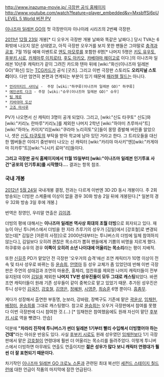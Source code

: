 {{{#!html 
<object width="560" height="315"><param name="movie" value="http://www.youtube-nocookie.com/v/2iv0c6XbeqM?version=3&amp;hl=ko_KR&amp;rel=0"></param><param name="allowFullScreen" value="true"></param><param name="allowscriptaccess" value="always"></param><embed src="http://www.youtube-nocookie.com/v/2iv0c6XbeqM?version=3&amp;hl=ko_KR&amp;rel=0" type="application/x-shockwave-flash" width="560" height="315" allowscriptaccess="always" allowfullscreen="true"></embed></object>}}}

[[http://www.inazuma-movie.jp/ 극장판 공식 홈페이지]]
[[http://www.youtube.com/watch?feature=player_embedded&v=MxsbffSi6pU LEVEL 5 World 버젼 PV]]

[[이나즈마 일레븐 GO]]의 첫 극장판이자 이나이레 시리즈의 2번째 극장판.

[[2011년]] [[12월 23일]] 개봉[* 디 오우거 극장판 개봉 날짜와 똑같은 날짜다.] 당시 TVA는 6화밖에 나오지 않은 상태였고, 아직 극장판 오우거를 보지 못한 팬들은 그야말로 [[충격과 공포]]. 7월 15일 예매 이벤트로 [[엔도 마모루]]를 포함한 6명[* 나머지 5명은 [[키도 유우토]], [[후부키 시로]], [[카제마루 이치로타]], [[후도 아키오]], [[카베야마 헤이고로]] 이다.]의 이나즈마 일레븐 10년후 캐릭터가 같이 그려진 카드와 텐마 뒤에 [wiki:"화신(이나즈마 일레븐 GO)"화신] 있는 [[TCG]]카드가 공식 [굿즈]. 그리고 이번 극장판 스토리도 '''오리지널 스토리'''이다. 다만 엄연히 본편과 연계되는 부분이 있기 때문에 [[패러렐 월드]]는 아니다.

 * [[언리미티드 샤이닝]] -  주장 [wiki:"하쿠류(이나즈마 일레븐 GO)" 하쿠류]
 * [[에인션트 다크]] - 주장 [wiki:"슈우(이나즈마 일레븐 GO)" 슈우]
 * [[팀 제로]]
 * [[키바야마 도산]]
 * [[고죠 마사루]]

PV가 나오면서 신 캐릭터 3명이 공개 되었다. 그리고, [wiki:"신도 타쿠토" 신도]와 [wiki:"키리노 란마루"키리노]를 제외한 나머지 2학년 [wiki:"하야미 츠루마사"트][wiki:"하마노 카이지"리][wiki:"쿠라마 노리히토"오]들이 몽땅 증발해 버린줄 알았으나, 셋은 [[신도 타쿠토]]의 부탁을 받아 학교에 남아 있던 거라고 한다. 그 트리오들을 대신한 멤버들은 이야기 중반부터 나오는 신 캐릭터 [wiki:"카리야 마사키"엔][wiki:"카게야마 히카루"트][wiki:"니시키 료마"리]들이다.

'''그리고 극장판 공식 홈페이지에서 11월 15일부터 [wiki:"이나즈마 일레븐 인기투표 사건"공포의 인기투표]를 시작했다….''' 결과는 항목 참조.

=== 국내 개봉 ===
[[2012년]] [[5월 24일]] 국내개봉 결정, 전과는 다르게 이번엔 3D·2D 동시 개봉이다. 주 2회 방송되는 더빙판 스케줄에 이상이 없을 경우 30화 방송 2일 뒤에 개봉된다.[* 일본의 경우 32화 방송 3일 후에 개봉.]

번역은 정영인, 우리말 연출은 [[김이경]].

더빙의 평에 대해서는 '''이나즈마 일레븐 역사상 희대의 초월 더빙'''으로 회자되고 있다. 재능이 아닌 투니버스에서 더빙을 한 지라 츠루기의 성우가 [김일]에서 [강호철]로 변경되었는데[* 김일은 [어른의 사정]으로 2000년대부터는 투니버스의 더빙에 일체 참여하지 않는다.], 김일보다 오히려 괜찮은 목소리가 뽑혀 팬들에게 기쁨의 비명을 지르게 했다. 하쿠류와 슈우의 경우 '''이쪽이 오히려 소년 나이대에 어울리는 목소리'''라는 평이 지배적.

또한 [[신길주]] PD가 맡았던 전 극장판 '오우거의 습격'에선 조연 캐릭터가 10명 이상이 전속 및 타사 성우로 바뀌는 등 [[윤승희]], [[안영아]] 등 성우 교체가 좀 있었던데 반해 이번 극장판은 주연의 성태검과 조연의 마용준, 홍체리, 엄찬휘를 제외한 나머지 캐릭터들이 전부 유지된데 이어 [[김일]]을 제외한 '''나머지 TV판 성우진들이 모두 그대로 캐스팅'''되었다. 바뀐 조연 캐릭터들이 원래 기존 성우들이 같이 중복으로 맡고 있었기 때문. 추가된 성우진은 투니 성우인 [[김국진]], [[강호철]], [[김영은]], [[정혜원]], [[시영준]], [[최승훈]] 6명 뿐이다. [[흠좀무]].

게다가 성장해서 출연한 부동명, 눈보라, 강바람, 장벽구도 기존에 맡은 [[곽윤상]], [[임채헌]], [[배정미]], [[윤승희]]를 그대로 캐스팅했다. 참고로 [[윤승희]]는 오우거 극장판에서 참여를 못했다 이번 극장판에 다시 참여한 것.(...) [* 임채헌은 참여했음에도 원래 자신이 맡던 [[후부키 시로]] 역을 뺏겼다. 안습]

덕분에 '''"차라리 진작에 투니버스가 썬더 일레븐 1기부터 빨리 수입해서 더빙했어야 하는건데"'''라는 아쉬운 반응도 있다. 사실 [[후부키 시로]]도 원래 성우였던 [[임채헌]]보다 1기 극장판에서 맡은 [[강호철]]이 연령대에 훨씬 더 어울리는 목소리를 들려주었다. 이렇게 투니버스에서 더빙하면 아무래도 연출도 연출이지만 '''젊은 성우가 많다 보니 캐릭터 연령대가 훨씬 더 잘 표현되기 때문이다.'''

차기작인 [[이나즈마 일레븐 GO 크로노 스톤]]과 관련된 최대 복선인 [[세컨드 스테이지 칠드런]]에 대한 언급이 작품의 마지막에 잠깐 언급된다.
